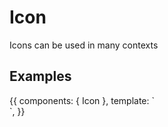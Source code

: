

<Meta title="Components|Icons" component={Icon} />

# Icon

Icons can be used in many contexts

## Examples

<Preview>
  <Story name="Default" parameters={{ decorators: [withA11y] }} inline={true}>
    {{
      components: { Icon },
      template: `
        <div class="row-items">
          <Icon icon="face"></Icon>
          <Icon icon="done"></Icon>
          <Icon icon="list"></Icon>
        </div>
      `,
    }}
  </Story>
</Preview>